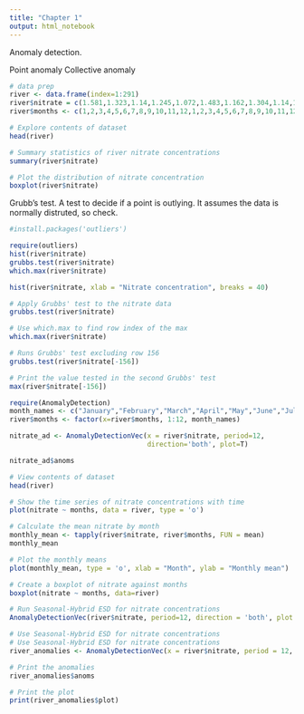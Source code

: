 ```yaml
---
title: "Chapter 1"
output: html_notebook
---
```


Anomaly detection.

Point anomaly
Collective anomaly

```r
# data prep
river <- data.frame(index=1:291)
river$nitrate = c(1.581,1.323,1.14,1.245,1.072,1.483,1.162,1.304,1.14,1.118,1.342,1.245,1.204,1.14,1.204,1.118,1.025,1.118,1.285,1.14,0.949,0.922,0.949,1.118,1.265,1.095,1.183,1.162,1.118,1.285,1.049,0.922,0.775,0.866,0.922,1.643,1.323,1.285,1.095,1.049,1.095,0.922,0.866,1.049,0.922,1.095,1.183,1.304,1.162,1.225,1.285,1.072,1.533,1.095,1.396,1.025,0.922,0.949,1.118,1.342,1.36,1.36,1.204,1.265,1,1.183,1.025,0.866,1.072,1.049,1.049,1.049,1.095,1.183,1.095,0.975,1.118,0.975,1.049,0.837,0.922,1.118,1.072,1.204,0.975,1.095,1.049,0.866,0.922,1.049,1.127,1.072,0.975,1.049,1.183,1.245,1.225,1.225,1.265,1.118,1.14,1.072,1.095,0.671,1.183,0.949,1.162,1.095,1.323,1.342,1.277,1.015,1,0.922,0.894,1,1.049,0.922,1.517,1.265,1.414,1.304,1.14,1.14,1.049,1.068,0.906,1.095,0.883,1.14,1.025,1.36,1.183,1.265,1.304,0.964,0.975,0.99,0.877,1.049,0.975,1,1.183,1.225,1.265,1.183,1.049,0.97,0.894,0.98,0.964,0.894,0.922,1.14,1.183,1.897,1.095,1.14,1.414,1.14,1,1.049,0.889,0.872,1,1.095,0.671,1.095,1.14,1.304,1.025,0.975,1,0.877,0.949,0.866,1.058,1.086,1.118,1.162,1.221,1.265,1.122,1.015,1.162,0.825,0.906,0.849,0.985,1.118,1.077,1.237,1.237,1.063,1.01,0.933,0.922,0.806,0.748,0.592,0.911,0.806,0.98,1.077,1.212,1.277,0.954,0.837,0.917,0.9,1.068,0.872,0.99,1.131,1.068,1.208,1.319,1.281,0.905,0.819,0.826,0.974,0.888,0.804,0.996,1.127,1.17,1.166,1.261,1.275,1.179,1.079,0.951,0.852,0.872,0.834,0.859,1.077,1.095,1.285,1.323,1.16,1.125,0.957,0.948,0.907,0.89,0.999,0.999,0.953,0.9,0.986,1.187,1.054,1.079,0.997,0.851,0.803,0.971,1.025,1.086,1.114,1.068,1.091,1.034,0.871,0.781,0.865,0.7,0.673,0.881,0.782,0.97,1.044,1.17,1.196,1.091,1.068,0.967,0.823,0.73,0.693,0.788,1.095,1.183,0.996,1.105,0.939,0.914,0.813,0.775)
river$months <- c(1,2,3,4,5,6,7,8,9,10,11,12,1,2,3,4,5,6,7,8,9,10,11,12,1,2,3,4,5,6,7,8,9,10,11,12,1,2,3,4,5,6,7,8,9,10,11,12,1,2,3,4,5,6,7,8,9,10,11,12,1,2,3,4,5,6,7,8,9,10,11,12,1,2,3,4,5,6,7,8,9,10,11,12,1,2,3,4,5,6,7,8,9,10,11,12,1,2,3,4,5,6,7,8,9,10,11,12,1,2,3,4,5,6,7,8,9,10,11,12,1,2,3,4,5,6,7,8,9,10,11,12,1,2,3,4,5,6,7,8,9,10,11,12,1,2,3,4,5,6,7,8,9,10,11,12,1,2,3,4,5,6,7,8,9,10,11,12,1,2,3,4,5,6,7,8,9,10,11,12,1,2,3,4,5,6,7,8,9,10,11,12,1,2,3,4,5,6,7,8,9,10,11,12,1,2,3,4,5,6,7,8,9,10,11,12,1,2,3,4,5,6,7,8,9,10,11,12,1,2,3,4,5,6,7,8,9,10,11,12,1,2,3,4,5,6,7,8,9,10,11,12,1,2,3,4,5,6,7,8,9,10,11,12,1,2,3,4,5,6,7,8,9,10,11,12,1,2,3,4,5,6,7,8,9,10,11,12,1,2,3)
```


```r
# Explore contents of dataset
head(river)

# Summary statistics of river nitrate concentrations
summary(river$nitrate)

# Plot the distribution of nitrate concentration
boxplot(river$nitrate)
```

Grubb's test. A test to decide if a point is outlying. It assumes the data is normally distruted, so check.
```r
#install.packages('outliers')

require(outliers)
hist(river$nitrate)
grubbs.test(river$nitrate)
which.max(river$nitrate)
```

```r
hist(river$nitrate, xlab = "Nitrate concentration", breaks = 40)
```

```r
# Apply Grubbs' test to the nitrate data
grubbs.test(river$nitrate)

# Use which.max to find row index of the max
which.max(river$nitrate)

# Runs Grubbs' test excluding row 156
grubbs.test(river$nitrate[-156])

# Print the value tested in the second Grubbs' test
max(river$nitrate[-156])
```

```r
require(AnomalyDetection)
month_names <- c("January","February","March","April","May","June","July","August","September","October","November","December")
river$months <- factor(x=river$months, 1:12, month_names)

nitrate_ad <- AnomalyDetectionVec(x = river$nitrate, period=12,
                                  direction='both', plot=T)

nitrate_ad$anoms
```

```r
# View contents of dataset
head(river)

# Show the time series of nitrate concentrations with time
plot(nitrate ~ months, data = river, type = 'o')

# Calculate the mean nitrate by month
monthly_mean <- tapply(river$nitrate, river$months, FUN = mean)
monthly_mean

# Plot the monthly means 
plot(monthly_mean, type = 'o', xlab = "Month", ylab = "Monthly mean")

# Create a boxplot of nitrate against months
boxplot(nitrate ~ months, data=river)
```

```r
# Run Seasonal-Hybrid ESD for nitrate concentrations
AnomalyDetectionVec(river$nitrate, period=12, direction = 'both', plot = T)
```

```r
# Use Seasonal-Hybrid ESD for nitrate concentrations
# Use Seasonal-Hybrid ESD for nitrate concentrations
river_anomalies <- AnomalyDetectionVec(x = river$nitrate, period = 12, direction = 'both', plot = T)

# Print the anomalies
river_anomalies$anoms

# Print the plot
print(river_anomalies$plot)
```






